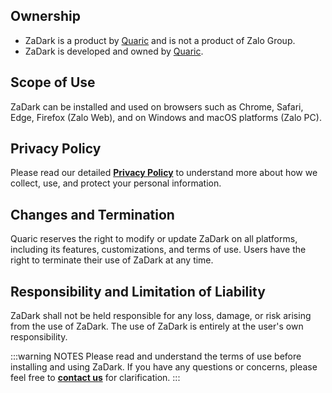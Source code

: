 ## Ownership

* ZaDark is a product by [Quaric](https://quaric.com) and is not a product of Zalo Group.
* ZaDark is developed and owned by [Quaric](https://quaric.com).

## Scope of Use

ZaDark can be installed and used on browsers such as Chrome, Safari, Edge, Firefox (Zalo Web), and on Windows and macOS platforms (Zalo PC).

## Privacy Policy

Please read our detailed [**Privacy Policy**](../privacy-policy) to understand more about how we collect, use, and protect your personal information.

## Changes and Termination

Quaric reserves the right to modify or update ZaDark on all platforms, including its features, customizations, and terms of use. Users have the right to terminate their use of ZaDark at any time.

## Responsibility and Limitation of Liability

ZaDark shall not be held responsible for any loss, damage, or risk arising from the use of ZaDark. The use of ZaDark is entirely at the user's own responsibility.

:::warning NOTES
Please read and understand the terms of use before installing and using ZaDark. If you have any questions or concerns, please feel free to [**contact us**](/contact) for clarification.
:::